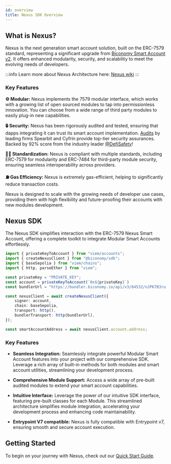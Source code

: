 ```yaml
---
id: overview
title: Nexus SDK Overview
---
```


## What is Nexus?
Nexus is the next generation smart account solution, built on the ERC-7579 standard, representing a significant upgrade from [Biconomy Smart Account v2](/smartAccountsV2/quickstart-react). It offers enhanced modularity, security, and scalability to meet the evolving needs of developers.

:::info
Learn more about Nexus Architecture here: [Nexus wiki](https://github.com/bcnmy/nexus/wiki)
:::

### Key Features
**⚙️ Modular:** Nexus implements the 7579 modular interface, which works with a growing list of open sourced modules to tap into permissionless innovation. You can choose from a wide range of third party modules to easily plug-in new capabilities.

**🔒 Security:** Nexus has been rigorously audited and tested, ensuring that dapps integrating it can trust its smart account implementation. [Audits](/contractsAndAudits) by leading firms Spearbit and Cyfrin provide top-tier security assurances. Backed by 92% score from the industry leader [@DefiSafety](https://www.defisafety.com/app/pqrs/603)!

**🤸‍♂️ Standardization:** Nexus is compliant with multiple standards, including ERC-7579 for modularity and ERC-7484 for third-party module security, ensuring seamless interoperability across providers.

**⛽ Gas Efficiency:** Nexus is extremely gas-efficient, helping to significantly reduce transaction costs.

Nexus is designed to scale with the growing needs of developer use cases, providing them with high flexibility and future-proofing their accounts with new modules development.

## Nexus SDK
The Nexus SDK simplifies interaction with the ERC-7579 Nexus Smart Account, offering a complete toolkit to integrate Modular Smart Accounts effortlessly.

```ts twoslash
import { privateKeyToAccount } from "viem/accounts";
import { createNexusClient } from "@biconomy/sdk";
import { baseSepolia } from "viem/chains"; 
import { http, parseEther } from "viem"; 

const privateKey = "PRIVATE_KEY";
const account = privateKeyToAccount(`0x${privateKey}`)
const bundlerUrl = "https://bundler.biconomy.io/api/v3/84532/nJPK7B3ru.dd7f7861-190d-41bd-af80-6877f74b8f44"; 

const nexusClient = await createNexusClient({ 
    signer: account, 
    chain: baseSepolia,
    transport: http(), 
    bundlerTransport: http(bundlerUrl), 
});

const smartAccountAddress = await nexusClient.account.address; 
```

### Key Features

- **Seamless Integration:** Seamlessly integrate powerful Modular Smart Account features into your project with our comprehensive SDK. 
Leverage a rich array of built-in methods for both modules and smart account utilities, streamlining your development process.

- **Comprehensive Module Support:** Access a wide array of pre-built audited modules to extend your smart account capabilities. 

- **Intuitive Interface:** Leverage the power of our intuitive SDK interface, featuring pre-built classes for each Module. This streamlined architecture simplifies module integration, accelerating your development process and enhancing code maintainability.

- **Entrypoint V7 compatible:** Nexus is fully compatible with Entrypoint v7, ensuring smooth and secure account execution. 

## Getting Started
To begin on your journey with Nexus, check out our [Quick Start Guide](/quickstart).

